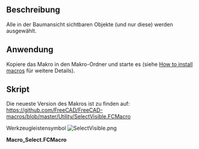 <languages/>

{{Macro/de
|Name=Macro SelectVisible
|Translate=Macro SelectVisible
|Icon=SelectVisible.png
|Description=All visible objects in the tree and only these will be selected.
|Author=galou_breizh
|Version=1.0
|Date=2016-04-08
|FCVersion=All
|Download=[https://wiki.freecad.org/images/5/51/SelectVisible.png ToolBar Icon]
}}

<span id="Description"></span>
==Beschreibung==

Alle in der Baumansicht sichtbaren Objekte (und nur diese) werden ausgewählt.

{{Codeextralink|https://raw.githubusercontent.com/FreeCAD/FreeCAD-macros/master/Utility/SelectVisible.FCMacro}}

<span id="Usage"></span>
==Anwendung==

Kopiere das Makro in den Makro-Ordner und starte es (siehe [[How_to_install_macros/de|How to install macros]] für weitere Details).

<span id="Script"></span>
==Skript==

Die neueste Version des Makros ist zu finden auf:
https://github.com/FreeCAD/FreeCAD-macros/blob/master/Utility/SelectVisible.FCMacro

Werkzeugleistensymbol [[Image:SelectVisible.png]]

'''Macro_Select.FCMacro'''
{{MacroCode|code=
# FreeCAD Macro SelectVisible

__Name__ = 'Select Visible'
__Comment__ = 'All visible objects in the tree will be selected'
__Web__ = 'http://www.freecadweb.org/wiki/Macro_SelectVisible'
__Wiki__ = 'http://www.freecadweb.org/wiki/Macro_SelectVisible'
__Icon__ = 'https://wiki.freecad.org/images/5/51/SelectVisible.png'
__Help__ = 'All visible objects in the tree and only these will be selected'
__Author__ = 'galou_breizh'
__Version__ = '1.0'
__Status__ = 'Production'
__Requires__ = ''

import FreeCAD as App
import FreeCADGui as Gui

doc = App.activeDocument()

if not doc:
    App.Console.PrintWarning('SelectVisible: no active document')
else:
    Gui.Selection.clearSelection()
    for o in doc.Objects:
        if o.ViewObject.Visibility:
            Gui.Selection.addSelection(o)
}}
{{clear}}
